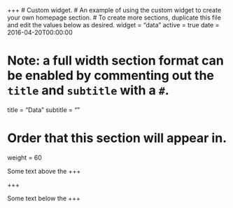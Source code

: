 +++
# Custom widget.
# An example of using the custom widget to create your own homepage section.
# To create more sections, duplicate this file and edit the values below as desired.
widget = "data"
active = true
date = 2016-04-20T00:00:00

# Note: a full width section format can be enabled by commenting out the `title` and `subtitle` with a `#`.
title = "Data"
subtitle = ""

# Order that this section will appear in.
weight = 60

Some text above the +++

+++

Some text below the +++
